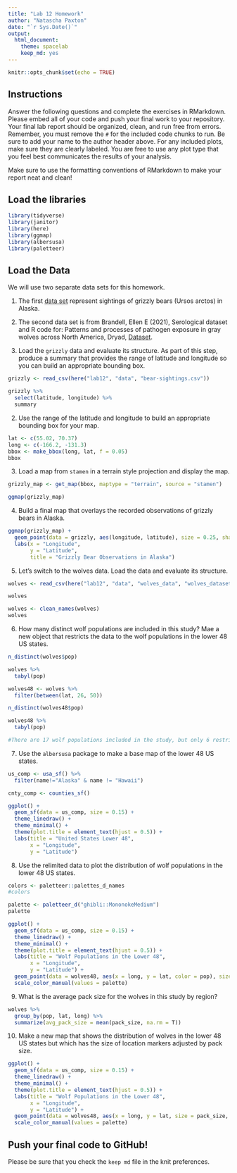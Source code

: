 ```yaml
---
title: "Lab 12 Homework"
author: "Natascha Paxton"
date: "`r Sys.Date()`"
output:
  html_document: 
    theme: spacelab
    keep_md: yes
---
```


```r
knitr::opts_chunk$set(echo = TRUE)
```

## Instructions
Answer the following questions and complete the exercises in RMarkdown. Please embed all of your code and push your final work to your repository. Your final lab report should be organized, clean, and run free from errors. Remember, you must remove the `#` for the included code chunks to run. Be sure to add your name to the author header above. For any included plots, make sure they are clearly labeled. You are free to use any plot type that you feel best communicates the results of your analysis.  

Make sure to use the formatting conventions of RMarkdown to make your report neat and clean!  

## Load the libraries
```r
library(tidyverse)
library(janitor)
library(here)
library(ggmap)
library(albersusa)
library(paletteer)
``` 

## Load the Data
We will use two separate data sets for this homework.  

1. The first [data set](https://rcweb.dartmouth.edu/~f002d69/workshops/index_rspatial.html) represent sightings of grizzly bears (Ursos arctos) in Alaska.  
2. The second data set is from Brandell, Ellen E (2021), Serological dataset and R code for: Patterns and processes of pathogen exposure in gray wolves across North America, Dryad, [Dataset](https://doi.org/10.5061/dryad.5hqbzkh51).  

1. Load the `grizzly` data and evaluate its structure. As part of this step, produce a summary that provides the range of latitude and longitude so you can build an appropriate bounding box.
```r
grizzly <- read_csv(here("lab12", "data", "bear-sightings.csv"))
```

```r
grizzly %>% 
  select(latitude, longitude) %>% 
  summary
```

2. Use the range of the latitude and longitude to build an appropriate bounding box for your map.
```r
lat <- c(55.02, 70.37)
long <- c(-166.2, -131.3)
bbox <- make_bbox(long, lat, f = 0.05)
bbox
```

3. Load a map from `stamen` in a terrain style projection and display the map.
```r
grizzly_map <- get_map(bbox, maptype = "terrain", source = "stamen")
```

```r
ggmap(grizzly_map)
```

4. Build a final map that overlays the recorded observations of grizzly bears in Alaska.
```r
ggmap(grizzly_map) +
  geom_point(data = grizzly, aes(longitude, latitude), size = 0.25, shape = 6, color = "brown") + 
  labs(x = "Longitude",
       y = "Latitude",
       title = "Grizzly Bear Observations in Alaska")
```

5. Let's switch to the wolves data. Load the data and evaluate its structure.
```r
wolves <- read_csv(here("lab12", "data", "wolves_data", "wolves_dataset.csv"))
```
```r
wolves
```
```r
wolves <- clean_names(wolves)
wolves
```

6. How many distinct wolf populations are included in this study? Mae a new object that restricts the data to the wolf populations in the lower 48 US states.
```r
n_distinct(wolves$pop)
```

```r
wolves %>% 
  tabyl(pop)
```
```r
wolves48 <- wolves %>% 
  filter(between(lat, 26, 50))
```
```r
n_distinct(wolves48$pop)

wolves48 %>% 
  tabyl(pop)
```

```r
#There are 17 wolf populations included in the study, but only 6 restricted to the lower 48. 
```

7. Use the `albersusa` package to make a base map of the lower 48 US states.
```r
us_comp <- usa_sf() %>% 
  filter(name!="Alaska" & name != "Hawaii")
```

```r
cnty_comp <- counties_sf()
```

```r
ggplot() +
  geom_sf(data = us_comp, size = 0.15) +
  theme_linedraw() +
  theme_minimal() +
  theme(plot.title = element_text(hjust = 0.5)) +
  labs(title = "United States Lower 48",
       x = "Longitude", 
       y = "Latitude")
```

8. Use the relimited data to plot the distribution of wolf populations in the lower 48 US states.
```r
colors <- paletteer::palettes_d_names
#colors
```
```r
palette <- paletteer_d("ghibli::MononokeMedium")
palette
```

```r
ggplot() +
  geom_sf(data = us_comp, size = 0.15) +
  theme_linedraw() +
  theme_minimal() +
  theme(plot.title = element_text(hjust = 0.5)) +
  labs(title = "Wolf Populations in the Lower 48",
       x = "Longitude", 
       y = "Latitude") + 
  geom_point(data = wolves48, aes(x = long, y = lat, color = pop), size = 2, shape = 6)+
  scale_color_manual(values = palette) 
```

9. What is the average pack size for the wolves in this study by region?
```r
wolves %>% 
  group_by(pop, lat, long) %>% 
  summarize(avg_pack_size = mean(pack_size, na.rm = T))
```

10. Make a new map that shows the distribution of wolves in the lower 48 US states but which has the size of location markers adjusted by pack size.
```r
ggplot() +
  geom_sf(data = us_comp, size = 0.15) +
  theme_linedraw() +
  theme_minimal() +
  theme(plot.title = element_text(hjust = 0.5)) +
  labs(title = "Wolf Populations in the Lower 48",
       x = "Longitude", 
       y = "Latitude") + 
  geom_point(data = wolves48, aes(x = long, y = lat, size = pack_size, color = pop), shape = 21) +
  scale_color_manual(values = palette) 
```

## Push your final code to GitHub!
Please be sure that you check the `keep md` file in the knit preferences. 